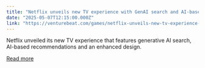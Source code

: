```yaml
---
title: "Netflix unveils new TV experience with GenAI search and AI-based recommendations"
date: "2025-05-07T12:15:00.000Z"
link: "https://venturebeat.com/games/netflix-unveils-new-tv-experience-with-genai-search-and-ai-based-recommendations/"
---
```


Netflix unveiled its new TV experience that features generative AI search, AI-based recommendations and an enhanced design.

[Read more](https://venturebeat.com/games/netflix-unveils-new-tv-experience-with-genai-search-and-ai-based-recommendations/)
